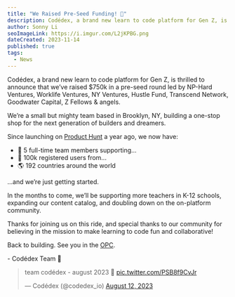 ```yaml
---
title: "We Raised Pre-Seed Funding! 💸"
description: Codédex, a brand new learn to code platform for Gen Z, is thrilled to announce that we’ve raised $750k pre-seed round led by NP-Hard Ventures, Worklife Ventures, NY Ventures, Hustle Fund, Transcend Network, Goodwater & angels.
author: Sonny Li
seoImageLink: https://i.imgur.com/L2jKPBG.png
dateCreated: 2023-11-14
published: true
tags:
  - News
---
```


Codédex, a brand new learn to code platform for Gen Z, is thrilled to announce that we’ve raised $750k in a pre-seed round led by NP-Hard Ventures, Worklife Ventures, NY Ventures, Hustle Fund, Transcend Network, Goodwater Capital, Z Fellows & angels.

We’re a small but mighty team based in Brooklyn, NY, building a one-stop shop for the next generation of builders and dreamers. 

Since launching on [Product Hunt](https://www.producthunt.com/products/codedex#codedex) a year ago, we now have:

- 💖 5 full-time team members supporting...
- 👯 100k registered users from...
- 🌎 192 countries around the world

...and we’re just getting started.

In the months to come, we’ll be supporting more teachers in K-12 schools, expanding our content catalog, and doubling down on the on-platform community.

Thanks for joining us on this ride, and special thanks to our community for believing in the mission to make learning to code fun and collaborative!

Back to building. See you in the [OPC](https://www.codedex.io/community).

\- Codédex Team 🫶

<blockquote className="twitter-tweet" style={{ fontFamily: "Work Sans, sans-serif" }}><p lang="hu" dir="ltr">team codédex - august 2023 🫶 <a href="https://t.co/PSB8f9CvJr">pic.twitter.com/PSB8f9CvJr</a></p> &mdash; Codédex (@codedex_io) <a href="https://twitter.com/codedex_io/status/1690376471087394816?ref_src=twsrc%5Etfw">August 12, 2023</a></blockquote> <script async src="https://platform.twitter.com/widgets.js" charSet="utf-8"></script>
